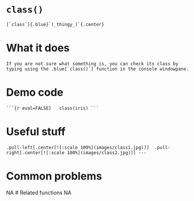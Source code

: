 # [`class()`]{.blue}	
	[`class`]{.blue}`(_thingy_)`{.center}
# What it does
	If you are not sure what something is, you can check its class by typing using the .blue[`class()`] function in the console windowpane. 	
# Demo code
	```{r eval=FALSE}	class(iris)	```	
# Useful stuff
	.pull-left[.center[![:scale 100%](images/class1.jpg)]]	.pull-right[.center[![:scale 100%](images/class2.jpg)]]	---
# Common problems
NA
# Related functions
NA